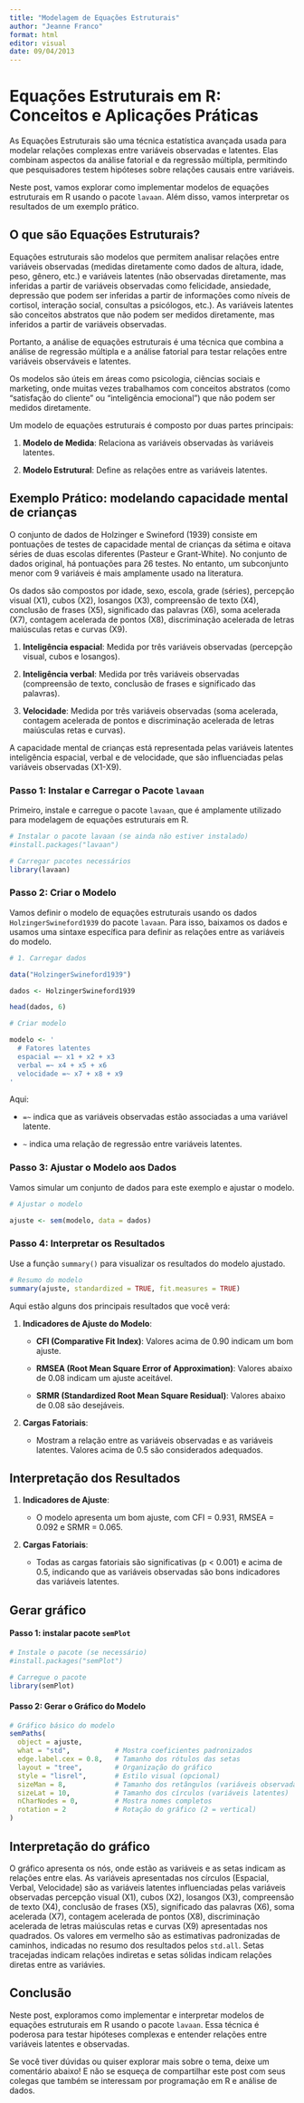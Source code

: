 ---
title: "Modelagem de Equações Estruturais"
author: "Jeanne Franco"
format: html
editor: visual
date: 09/04/2013
---

# Equações Estruturais em R: Conceitos e Aplicações Práticas

As Equações Estruturais são uma técnica estatística avançada usada para modelar relações complexas entre variáveis observadas e latentes. Elas combinam aspectos da análise fatorial e da regressão múltipla, permitindo que pesquisadores testem hipóteses sobre relações causais entre variáveis.

Neste post, vamos explorar como implementar modelos de equações estruturais em R usando o pacote `lavaan`. Além disso, vamos interpretar os resultados de um exemplo prático.

## O que são Equações Estruturais?

Equações estruturais são modelos que permitem analisar relações entre variáveis observadas (medidas diretamente como dados de altura, idade, peso, gênero, etc.) e variáveis latentes (não observadas diretamente, mas inferidas a partir de variáveis observadas como felicidade, ansiedade, depressão que podem ser inferidas a partir de informações como níveis de cortisol, interação social, consultas a psicólogos, etc.). As variáveis latentes são conceitos abstratos que não podem ser medidos diretamente, mas inferidos a partir de variáveis observadas.

Portanto, a análise de equações estruturais é uma técnica que combina a análise de regressão múltipla e a análise fatorial para testar relações entre variáveis observáveis e latentes.

Os modelos são úteis em áreas como psicologia, ciências sociais e marketing, onde muitas vezes trabalhamos com conceitos abstratos (como "satisfação do cliente" ou "inteligência emocional") que não podem ser medidos diretamente.

Um modelo de equações estruturais é composto por duas partes principais:

1.  **Modelo de Medida**: Relaciona as variáveis observadas às variáveis latentes.

2.  **Modelo Estrutural**: Define as relações entre as variáveis latentes.

## Exemplo Prático: modelando capacidade mental de crianças

O conjunto de dados de Holzinger e Swineford (1939) consiste em pontuações de testes de capacidade mental de crianças da sétima e oitava séries de duas escolas diferentes (Pasteur e Grant-White). No conjunto de dados original, há pontuações para 26 testes. No entanto, um subconjunto menor com 9 variáveis é mais amplamente usado na literatura.

Os dados são compostos por idade, sexo, escola, grade (séries), percepção visual (X1), cubos (X2), losangos (X3), compreensão de texto (X4), conclusão de frases (X5), significado das palavras (X6), soma acelerada (X7), contagem acelerada de pontos (X8), discriminação acelerada de letras maiúsculas retas e curvas (X9).

1.  **Inteligência espacial**: Medida por três variáveis observadas (percepção visual, cubos e losangos).

2.  **Inteligência verbal**: Medida por três variáveis observadas (compreensão de texto, conclusão de frases e significado das palavras).

3.  **Velocidade**: Medida por três variáveis observadas (soma acelerada, contagem acelerada de pontos e discriminação acelerada de letras maiúsculas retas e curvas).

A capacidade mental de crianças está representada pelas variáveis latentes inteligência espacial, verbal e de velocidade, que são influenciadas pelas variáveis observadas (X1-X9).

### Passo 1: Instalar e Carregar o Pacote `lavaan`

Primeiro, instale e carregue o pacote `lavaan`, que é amplamente utilizado para modelagem de equações estruturais em R.

```{r echo=TRUE, message=FALSE, warning=FALSE}
# Instalar o pacote lavaan (se ainda não estiver instalado)
#install.packages("lavaan")

# Carregar pacotes necessários
library(lavaan)

```

### Passo 2: Criar o Modelo

Vamos definir o modelo de equações estruturais usando os dados `HolzingerSwineford1939` do pacote `lavaan`. Para isso, baixamos os dados e usamos uma sintaxe específica para definir as relações entre as variáveis do modelo.

```{r message=FALSE, warning=FALSE}
# 1. Carregar dados

data("HolzingerSwineford1939")

dados <- HolzingerSwineford1939

head(dados, 6)

# Criar modelo

modelo <- '
  # Fatores latentes
  espacial =~ x1 + x2 + x3
  verbal =~ x4 + x5 + x6
  velocidade =~ x7 + x8 + x9
'
```

Aqui:

-   `=~` indica que as variáveis observadas estão associadas a uma variável latente.

-   `~` indica uma relação de regressão entre variáveis latentes.

### Passo 3: Ajustar o Modelo aos Dados

Vamos simular um conjunto de dados para este exemplo e ajustar o modelo.

```{r message=FALSE, warning=FALSE}
# Ajustar o modelo

ajuste <- sem(modelo, data = dados)

```

### Passo 4: Interpretar os Resultados

Use a função `summary()` para visualizar os resultados do modelo ajustado.

```{r message=FALSE, warning=FALSE, }
# Resumo do modelo
summary(ajuste, standardized = TRUE, fit.measures = TRUE)
```

Aqui estão alguns dos principais resultados que você verá:

1.  **Indicadores de Ajuste do Modelo**:

    -   **CFI (Comparative Fit Index)**: Valores acima de 0.90 indicam um bom ajuste.

    -   **RMSEA (Root Mean Square Error of Approximation)**: Valores abaixo de 0.08 indicam um ajuste aceitável.

    -   **SRMR (Standardized Root Mean Square Residual)**: Valores abaixo de 0.08 são desejáveis.

2.  **Cargas Fatoriais**:

    -   Mostram a relação entre as variáveis observadas e as variáveis latentes. Valores acima de 0.5 são considerados adequados.

## Interpretação dos Resultados

1.  **Indicadores de Ajuste**:

    -   O modelo apresenta um bom ajuste, com CFI = 0.931, RMSEA = 0.092 e SRMR = 0.065.

2.  **Cargas Fatoriais**:

    -   Todas as cargas fatoriais são significativas (p \< 0.001) e acima de 0.5, indicando que as variáveis observadas são bons indicadores das variáveis latentes.

## Gerar gráfico

#### **Passo 1:** instalar pacote `semPlot`

```{r}
# Instale o pacote (se necessário)
#install.packages("semPlot")

# Carregue o pacote
library(semPlot)
```

#### Passo 2: **Gerar o Gráfico do Modelo**

```{r}
# Gráfico básico do modelo
semPaths(
  object = ajuste,
  what = "std",           # Mostra coeficientes padronizados
  edge.label.cex = 0.8,   # Tamanho dos rótulos das setas
  layout = "tree",        # Organização do gráfico
  style = "lisrel",       # Estilo visual (opcional)
  sizeMan = 8,            # Tamanho dos retângulos (variáveis observadas)
  sizeLat = 10,           # Tamanho dos círculos (variáveis latentes)
  nCharNodes = 0,         # Mostra nomes completos
  rotation = 2            # Rotação do gráfico (2 = vertical)
)
```

## Interpretação do gráfico

O gráfico apresenta os nós, onde estão as variáveis e as setas indicam as relações entre elas. As variáveis apresentadas nos círculos (Espacial, Verbal, Velocidade) são as variáveis latentes influenciadas pelas variáveis observadas percepção visual (X1), cubos (X2), losangos (X3), compreensão de texto (X4), conclusão de frases (X5), significado das palavras (X6), soma acelerada (X7), contagem acelerada de pontos (X8), discriminação acelerada de letras maiúsculas retas e curvas (X9) apresentadas nos quadrados. Os valores em vermelho são as estimativas padronizadas de caminhos, indicadas no resumo dos resultados pelos `std.all`. Setas tracejadas indicam relações indiretas e setas sólidas indicam relações diretas entre as variávies.

## Conclusão

Neste post, exploramos como implementar e interpretar modelos de equações estruturais em R usando o pacote `lavaan`. Essa técnica é poderosa para testar hipóteses complexas e entender relações entre variáveis latentes e observadas.

Se você tiver dúvidas ou quiser explorar mais sobre o tema, deixe um comentário abaixo! E não se esqueça de compartilhar este post com seus colegas que também se interessam por programação em R e análise de dados.
